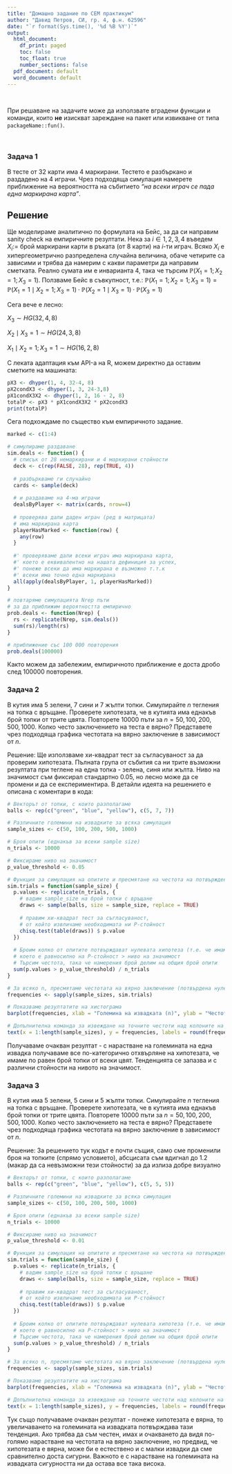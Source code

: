 ```yaml
---
title: "Домашно задание по СЕМ практикум"
author: "Давид Петров, СИ, гр. 4, ф.н. 62596"
date: "`r format(Sys.time(), '%d %B %Y')`"
output:
  html_document:
    df_print: paged
    toc: false
    toc_float: true
    number_sections: false
  pdf_document: default
  word_document: default
---
```


<br>

При решаване на задачите може да използвате вградени функции и команди, които **не** изискват зареждане на пакет или извикване от типа `packageName::fun()`.

<br>

### Задача 1

В тесте от $32$ карти има $4$ маркирани. Тестето е разбъркано и раздадено на $4$ играчи. Чрез подходяща симулация намерете приближение на вероятността на събитието *"на всеки играч се пада една маркирана карта"*.

## Решение

Ще моделираме аналитично по формулата на Бейс, за да си направим sanity check на емпиричните резултати. Нека за $i \in {1,2,3,4}$ въведем $X_i :=$ брой маркирани карти в ръката (от 8 карти) на $i$-ти играч. Всяко $X_i$ е хипергеометрично разпределена случайна величина, обаче четирите са зависими и трябва да намерим с какви параметри да направим сметката. Реално сумата им е инварианта 4, така че търсим $\mathbb{P}(X_1 = 1; X_2 = 1; X_3 = 1)$. Ползваме Бейс в съвкупност, т.е.: $\mathbb{P}(X_1 = 1; X_2 = 1; X_3 = 1) = \mathbb{P}(X_1 = 1 \mid X_2 = 1; X_3 = 1)\cdot \mathbb{P}(X_2 = 1 \mid X_3 = 1)\cdot \mathbb{P}(X_3 = 1)$ 

Сега вече е лесно: 


$X_3 \sim HG(32, 4, 8)$ 


$X_2 \mid X_3 = 1 \sim HG(24, 3, 8)$ 


$X_1 \mid X_2 = 1; X_3 = 1 \sim HG(16,2,8)$

С леката адаптация към API-а на R, можем директно да оставим сметките на машината:

```r
pX3 <- dhyper(1, 4, 32-4, 8)
pX2condX3 <- dhyper(1, 3, 24-3,8)
pX1condX3X2 <- dhyper(1, 2, 16 - 2, 8)
totalP <- pX3 * pX1condX3X2 * pX2condX3
print(totalP)
```

Сега подхождаме по същество към емпиричното задание.

```r
marked <- c(1:4)

# симулираме раздаване
sim.deals <- function() {
  # списък от 28 немаркирани и 4 маркирани стойности
  deck <- c(rep(FALSE, 28), rep(TRUE, 4))
  
  # разбъркваме ги случайно
  cards <- sample(deck)
  
  # и раздаваме на 4-ма играчи
  dealsByPlayer <- matrix(cards, nrow=4)
  
  # проверява дали даден играч (ред в матрицата)
  # има маркирана карта
  playerHasMarked <- function(row) {
    any(row)
  }
  
  #' проверяваме дали всеки играч има маркирана карта,
  #' което е еквивалентно на нашата дефиниция за успех,
  #' понеже всеки да има маркирана е възможно т.т.к 
  #' всеки има точно една маркирана
  all(apply(dealsByPlayer, 1, playerHasMarked))
}

# повтаряме симулацията Nrep пъти
# за да приближим вероятността емпирично
prob.deals <- function(Nrep) {
  rs <- replicate(Nrep, sim.deals())
  sum(rs)/length(rs)
}

# приближение със 100 000 повторения
prob.deals(100000)
```
Както можем да забележим, емпиричното приближение е доста дробо след 100000 повторения.


### Задача 2

В кутия има $5$ зелени, $7$ сини и $7$ жълти топки. Симулирайте $n$ тегления на топка с връщане. Проверете хипотезата, че в кутията има еднакъв брой топки от трите цвята. Повторете $10000$ пъти за $n=50, 100, 200, 500, 1000$. Колко често заключението на теста е вярно? Представете чрез подходяща графика честотата на вярно заключение в зависимост от $n$.

Решение:
Ще използваме хи-квадрат тест за съгласуваност за да проверим хипотезата. Пълната група от събития са ни трите възможни резултата при теглене на една топка - зелена, синя или жълта. Ниво на значимост съм фиксирал стандартно 0.05, но лесно може да се промени и да се експериментира. В детайли идеята на решението е описана с коментари в кода:

```r
# Векторът от топки, с които разполагаме
balls <- rep(c("green", "blue", "yellow"), c(5, 7, 7))

# Различните големини на извадките за всяка симулация
sample_sizes <- c(50, 100, 200, 500, 1000)

# Броя опити (еднакъв за всеки sample size)
n_trials <- 10000

# Фиксираме ниво на значимост
p_value_threshold <- 0.05

# Функция за симулация на опитите и пресмятане на честота на потвърждение с извадка от n топки респективно
sim.trials = function(sample_size) {
  p.values <- replicate(n_trials, {
    # вадим sample_size на брой топки с връщане
    draws <- sample(balls, size = sample_size, replace = TRUE)
    
    # правим хи-квадрат тест за съгласуваност,
    # от който извличаме необходимата ни P-стойност
    chisq.test(table(draws)) $ p.value
  })
  
  # Броим колко от опитите потвърждават нулевата хипотеза (т.е. че имаме равен брой топки от всеки цвят)
  # което е равносилно на P-стойност > ниво на значимост
  # Търсим честота, така че намерения брой делим на общия брой опити
  sum(p.values > p_value_threshold) / n_trials
}

# За всяко n, пресмятаме честотата на вярно заключение (потвърдена нулева хипотеза)
frequencies <- sapply(sample_sizes, sim.trials)

# Показваме резултатите на хистограма
barplot(frequencies, xlab = "Големина на извадката (n)", ylab = "Честота на вярно заключение", main = "Хистограма на честотите", names.arg = sample_sizes, ylim = c(0, 1))

# Допълнителна команда за извеждане на точните честоти над колоните на хистограмата
text(x = 1:length(sample_sizes), y = frequencies, labels = round(frequencies, 3), pos = 3, cex = 0.8)
```


Получаваме очакван резултат - с нарастване на големината на една извадка получаваме все по-категорично отхвърляне на хипотезата, че имаме по равен брой топки от всеки цвят. Тенденцията се запазва и с различни стойности на нивото на значимост.

### Задача 3

В кутия има $5$ зелени, $5$ сини и $5$ жълти топки. Симулирайте $n$ тегления на топка с връщане. Проверете хипотезата, че в кутията има еднакъв брой топки от трите цвята. Повторете $10000$ пъти за $n=50, 100, 200, 500, 1000$. Колко често заключението на теста е вярно? Представете чрез подходяща графика честотата на вярно заключение в зависимост от $n$.

Решение:
За решението тук кодът е почти същия, само сме променили броя на топките (спрямо условието), абсцисата съм вдигнал до 1.2 (макар да са невъзможни тези стойности) за да излиза добре визуално

```r
# Векторът от топки, с които разполагаме
balls <- rep(c("green", "blue", "yellow"), c(5, 5, 5))

# Различните големини на извадките за всяка симулация
sample_sizes <- c(50, 100, 200, 500, 1000)

# Броя опити (еднакъв за всеки sample size)
n_trials <- 10000

# Фиксираме ниво на значимост
p_value_threshold <- 0.01

# Функция за симулация на опитите и пресмятане на честота на потвърждение с извадка от n топки респективно
sim.trials = function(sample_size) {
  p.values <- replicate(n_trials, {
    # вадим sample_size на брой топки с връщане
    draws <- sample(balls, size = sample_size, replace = TRUE)
    
    # правим хи-квадрат тест за съгласуваност,
    # от който извличаме необходимата ни P-стойност
    chisq.test(table(draws)) $ p.value
  })
  
  # Броим колко от опитите потвърждават нулевата хипотеза (т.е. че имаме равен брой топки от всеки цвят)
  # което е равносилно на P-стойност > ниво на значимост
  # Търсим честота, така че намерения брой делим на общия брой опити
  sum(p.values > p_value_threshold) / n_trials
}

# За всяко n, пресмятаме честотата на вярно заключение (потвърдена нулева хипотеза)
frequencies <- sapply(sample_sizes, sim.trials)

# Показваме резултатите на хистограма
barplot(frequencies, xlab = "Големина на извадката (n)", ylab = "Честота на вярно заключение", main = "Хистограма на честотите", names.arg = sample_sizes, ylim = c(0, 1.2))

# Допълнителна команда за извеждане на точните честоти над колоните на хистограмата
text(x = 1:length(sample_sizes), y = frequencies, labels = round(frequencies, 3), pos = 3, cex = 0.8)
```


Тук също получаваме очакван резултат - понеже хипотезата е вярна, то увеличаването на големината на извадката потвърждава тази тенденция. Ако трябва да съм честен, имах и очакването да видя по-голямо нарастване на честотата на вярно заключение, но предвид, че хипотезата е вярна, може би е естествено и с малки извадки да сме сравнително доста сигурни. Важното е с нарастване на големината на извадката сигурността ни да остава все така висока.